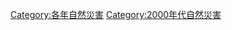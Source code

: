 {{Commons category|2009 natural disasters}}
{{Natural disasters by year|m=2|c=0|d=0|y=9}}

[[Category:各年自然災害|Category:各年自然災害]]
[[Category:2000年代自然災害|Category:2000年代自然災害]]